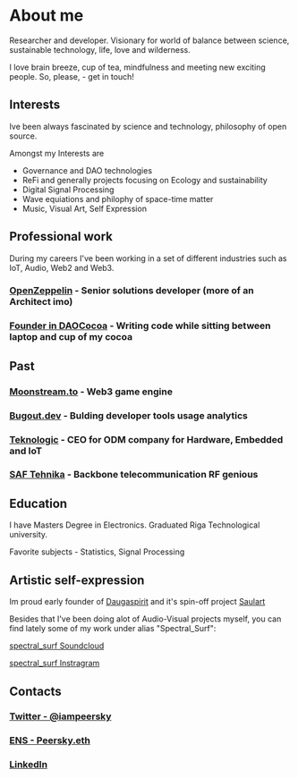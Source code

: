 # About me

Researcher and developer. Visionary for world of balance
between science, sustainable technology, life, love and
wilderness.

I love brain breeze, cup of tea, mindfulness and meeting new
exciting people. So, please, - get in touch!

## Interests

Ive been always fascinated by science and technology,
philosophy of open source.

Amongst my Interests are

- Governance and DAO technologies
- ReFi and generally projects focusing on Ecology and sustainability
- Digital Signal Processing
- Wave equiations and philophy of space-time matter
- Music, Visual Art, Self Expression

## Professional work

During my careers I've been working in a set of different industries such as IoT, Audio, Web2 and Web3.

### [OpenZeppelin](https://openzeppelin.com) - Senior solutions developer (more of an Architect imo)

### [Founder in DAOCocoa](https://github.com/peersky/daococoa) - Writing code while sitting between laptop and cup of my cocoa

## Past

### [Moonstream.to](https://moonstream.to) - Web3 game engine

### [Bugout.dev](https://bugout.dev) - Bulding developer tools usage analytics

### [Teknologic](https://teknologic.lv) - CEO for ODM company for Hardware, Embedded and IoT

### [SAF Tehnika](https://saftehnika.com) - Backbone telecommunication RF genious

## Education

I have Masters Degree in Electronics. Graduated Riga Technological university.

Favorite subjects - Statistics, Signal Processing

## Artistic self-expression

Im proud early founder of [Daugaspirit](https://daugaspirit.lv) and it's spin-off project [Saulart](https://www.saulart.org/)

Besides that I've been doing alot of Audio-Visual projects myself, you can find lately some of my work under alias "Spectral_Surf":

[spectral_surf Soundcloud](https://soundcloud.com/spectralsurf)

[spectral_surf Instragram](https://instagram.com/spectral_surf)

## Contacts

### [Twitter - @iampeersky](https://twitter.com/iampeersky)

### [ENS - Peersky.eth](ens://Peersky.eth)

### [LinkedIn](https://www.linkedin.com/in/peersky/)
